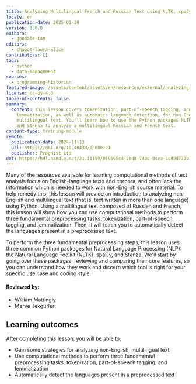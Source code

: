 ```yaml
---
title: Analyzing Multilingual French and Russian Text using NLTK, spaCy, and Stanza
locale: en
publication-date: 2025-01-30
version: 1.0.0
authors:
  - goodale-ian
editors:
  - chapot-laura-alice
contributors: []
tags:
  - python
  - data-management
sources:
  - programming-historian
featured-image: /assets/content/assets/en/resources/external/analyzing-multilingual-french-and-russian-text-using-nltk-spacy-and-stanza/featured-image.png
license: cc-by-4.0
table-of-contents: false
summary:
  content: This lesson covers tokenization, part-of-speech tagging, and
    lemmatization, as well as automatic language detection, for non-English and
    multilingual text. You'll learn how to use the Python packages NLTK, spaCy,
    and Stanza to analyze a multilingual Russian and French text.
content-type: training-module
remote:
  publication-date: 2024-11-13
  url: https://doi.org/10.46430/phen0121
  publisher: ProgHist Ltd
doi: https://hdl.handle.net/21.11159/019595c4-2bd8-748d-8cea-4cd9d770b7b6
---
```

Many of the resources available for learning computational methods of text analysis focus on English-language texts and corpora, and often lack the information which is needed to work with non-English source material. To help remedy this, this lesson will provide an introduction to analyzing non-English and multilingual text (that is, text written in more than one language) using Python. Using a multilingual text composed of Russian and French, this lesson will show how you can use computational methods to perform three fundamental preprocessing tasks: tokenization, part-of-speech tagging, and lemmatization. Then, it will teach you to automatically detect the languages present in a preprocessed text.

To perform the three fundamental preprocessing steps, this lesson uses three common Python packages for Natural Language Processing (NLP): the Natural Language Toolkit (NLTK), spaCy, and Stanza. We'll start by going over these packages, reviewing and comparing their core features, so you can understand how they work and discern which tool is right for your specific use case and coding style.

#### Reviewed by:

* William Mattingly
* Merve Tekgürler

## Learning outcomes

After completing this lesson, you will be able to:

* Gain some strategies for analyzing non-English, multilingual text
* Use computational methods to perform three fundamental preprocessing tasks: tokenization, part-of-speech tagging, and lemmatization
* Automatically detect the languages present in a preprocessed text

<ExternalResource title="Interested in learning more?" subtitle="Check out this lesson on Programming Historian's website" url="https://doi.org/10.46430/phen0121" />
